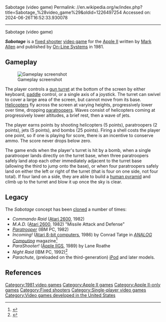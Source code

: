 Sabotage (video game)
Permalink: //en.wikipedia.org/w/index.php?title=Sabotage_%28video_game%29&oldid=1226497254
Accessed on: 2024-06-26T16:52:33.930078



------
Sabotage (video game)
{{Short description|1981 video game}}
{{For|the game with the working title "Sabotage"|Velvet Assassin}}
{{Refimprove|date=January 2007}}
{{Infobox video game
|title = Sabotage
|image = Sabotage Coverart.png
|caption = 
|developer = [[Mark Allen (software developer)|Mark Allen]]<ref name=giantlist/>
|publisher = [[Sierra Entertainment|On-Line Systems]]
|designer = Mark Allen
|engine = 
|released = 1981
|genre = [[Fixed shooter]]
|modes = [[Single-player]]
|platforms = [[Apple II]]
}}

'''''Sabotage''''' is a [[fixed shooter]] [[video game]] for the [[Apple II]] written by [[Mark Allen (software developer)|Mark Allen]] and published by [[Sierra Entertainment|On-Line Systems]] in 1981.

==Gameplay==
[[Image:Sabotage computer game.png|thumb|left|Gameplay screenshot]]

The player controls a [[gun turret]] at the bottom of the screen by either keyboard, [[Paddle (game controller)|paddle]] control, or a single axis of a joystick.  The turret can swivel to cover a large area of the screen, but cannot move from its base.  [[Helicopter]]s fly across the screen at varying heights, progressively lower over time, dropping [[paratrooper]]s. Waves consist of helicopters coming at progressively lower altitudes, a brief rest, then a wave of jets.

The player earns points by shooting helicopters (5 points), paratroopers (2 points), jets (5 points), and bombs (25 points).  Firing a shell costs the player one point, so if one is playing for score, there is an incentive to conserve ammo.  The score never drops below zero.

The game ends when the player's turret is hit by a bomb, when a single paratrooper lands directly on the turret base, when three paratroopers safely land atop each other immediately adjacent to the turret base (allowing the third to jump onto the base), or when four paratroopers safely land on either the left or right of the turret (that is four on one side, not four total).  If four land on a side, they are able to build a [[human pyramid]] and climb up to the turret and blow it up once the sky is clear.

==Legacy==
The ''Sabotage'' concept has been [[video game clone|cloned]] a number of times:

* ''Commando Raid'' ([[Atari 2600]], 1982)
* ''M.A.D.'' ([[Atari 2600]], 1982) "Missile Attack and Defense"
* ''[[Paratrooper (video game)|Paratrooper]]'' (IBM PC, 1982)
* ''Incoming!'' ([[Atari 8-bit computers]], 1986) by Conrad Tatge in ''[[ANALOG Computing]]'' magazine<ref>{{cite journal|last1=Tatge|first1=Conrad|title=Incoming!|journal=ANALOG Computing|date=January 1986}}</ref>
* ''ParaShooter!'' ([[Apple IIGS]], 1989) by Lane Roathe
* ''Night Raid'' (IBM PC, 1992)<ref>{{cite web|url= http://blastmagazine.com/the-magazine/technology/2008/11/the-old-shoebox-night-raid/|title= Night Raid (DOS, 1992)|date= 16 November 2008}}</ref>
* ''Parachute'', (preloaded on the third-generation) [[iPod]] and later models.

==References==
{{reflist|refs=
<ref name=giantlist>{{cite web|url=https://dadgum.com/giantlist|title=The Giant List of Classic Game Programmers|last1=Hague|first1=James}}</ref>
}}

[[Category:1981 video games]]
[[Category:Apple II games]]
[[Category:Apple II-only games]]
[[Category:Fixed shooters]]
[[Category:Single-player video games]]
[[Category:Video games developed in the United States]]